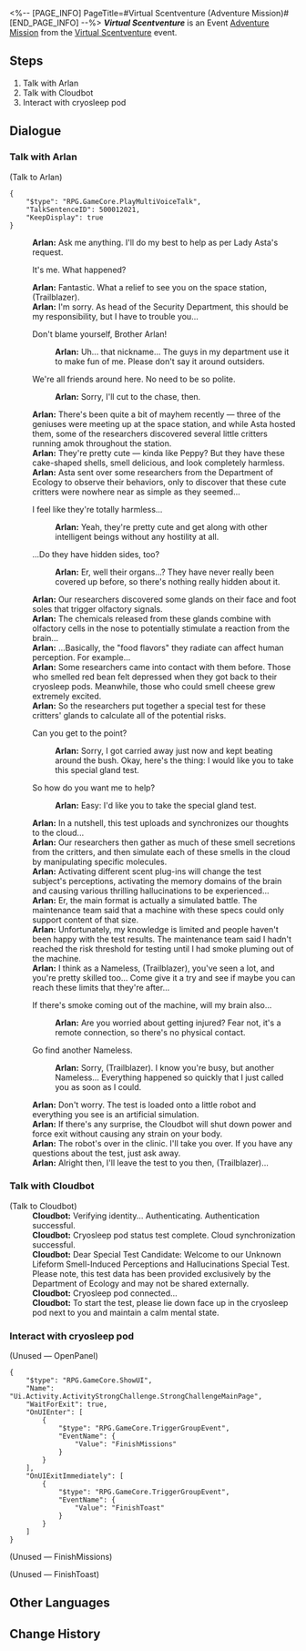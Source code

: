 <%-- [PAGE_INFO]
PageTitle=#Virtual Scentventure (Adventure Mission)#
[END_PAGE_INFO] --%>
{{Stub|Dialogue.}}
{{Mission Infobox
|id            = 8016301
|title         = Virtual Scentventure
|image         = <!--Mission Virtual Scentventure (Adventure Mission).png-->
|type          = Adventure
|event_name    = Virtual Scentventure
|chapter       = 
|requirements  = [[Trailblaze Mission]] ''[[Silent Galaxy]]'' completed
|summary       = <!--official mission summary from Fate's Atlas-->
|characters    = Arlan; Cloudbot; Trailblazer
|startLocation = [[Herta Space Station]] - [[Master Control Zone]]
|world         = Herta Space Station
|area          = Master Control Zone
|prev          = 
|next          = ???
|rewards       = Credit*5,000
}}
'''''Virtual Scentventure''''' is an Event [[Adventure Mission]] from the [[Virtual Scentventure]] event.

==Steps==
# Talk with Arlan
# Talk with Cloudbot
# Interact with cryosleep pod

<!--
==Gameplay Notes==

--><!--
==Trial Character==

-->
==Dialogue==
{{Stub Dialogue}}
{{Dialogue End}}

===Talk with Arlan{{subst:void|<!--801630102-->}}===
{{Mission Description|type=adventure|location=Supply Zone|update|There seems to be trouble again in the space station. Arlan is asking for your help. But this time, the "culprit" looks really suspicious. Could such a cute little thing really do any harm? You are a little confused, but since Arlan asked politely, guess it's best to help out...}}
{{Dialogue Start}}

;(Talk to Arlan)
<pre>{
	"$type": "RPG.GameCore.PlayMultiVoiceTalk",
	"TalkSentenceID": 500012021,
	"KeepDisplay": true
}</pre>
:'''Arlan:''' Ask me anything. I'll do my best to help as per Lady Asta's request.
:{{DIcon}} It's me. What happened?
:'''Arlan:''' Fantastic. What a relief to see you on the space station, (Trailblazer).
:'''Arlan:''' I'm sorry. As head of the Security Department, this should be my responsibility, but I have to trouble you...
:{{DIcon|Arrow}} Don't blame yourself, Brother Arlan!
::'''Arlan:''' Uh... that nickname... The guys in my department use it to make fun of me. Please don't say it around outsiders.
:{{DIcon|Arrow}} We're all friends around here. No need to be so polite.
::'''Arlan:''' Sorry, I'll cut to the chase, then.
:'''Arlan:''' There's been quite a bit of mayhem recently &mdash; three of the geniuses were meeting up at the space station, and while Asta hosted them, some of the researchers discovered several little critters running amok throughout the station.
:'''Arlan:''' They're pretty cute &mdash; kinda like Peppy? But they have these cake-shaped shells, smell delicious, and look completely harmless.
:'''Arlan:''' Asta sent over some researchers from the Department of Ecology to observe their behaviors, only to discover that these cute critters were nowhere near as simple as they seemed...
:{{DIcon|Arrow}} I feel like they're totally harmless...
::'''Arlan:''' Yeah, they're pretty cute and get along with other intelligent beings without any hostility at all.
:{{DIcon|Arrow}} ...Do they have hidden sides, too?
::'''Arlan:''' Er, well their organs...? They have never really been covered up before, so there's nothing really hidden about it.
:'''Arlan:''' Our researchers discovered some glands on their face and foot soles that trigger olfactory signals.
:'''Arlan:''' The chemicals released from these glands combine with olfactory cells in the nose to potentially stimulate a reaction from the brain...
:'''Arlan:''' ...Basically, the "food flavors" they radiate can affect human perception. For example...
:'''Arlan:''' Some researchers came into contact with them before. Those who smelled red bean felt depressed when they got back to their cryosleep pods. Meanwhile, those who could smell cheese grew extremely excited.
:'''Arlan:''' So the researchers put together a special test for these critters' glands to calculate all of the potential risks.
:{{DIcon|Arrow}} Can you get to the point?
::'''Arlan:''' Sorry, I got carried away just now and kept beating around the bush. Okay, here's the thing: I would like you to take this special gland test.
:{{DIcon|Arrow}} So how do you want me to help?
::'''Arlan:''' Easy: I'd like you to take the special gland test.
:'''Arlan:''' In a nutshell, this test uploads and synchronizes our thoughts to the cloud...
:'''Arlan:''' Our researchers then gather as much of these smell secretions from the critters, and then simulate each of these smells in the cloud by manipulating specific molecules.
:'''Arlan:''' Activating different scent plug-ins will change the test subject's perceptions, activating the memory domains of the brain and causing various thrilling hallucinations to be experienced...
:'''Arlan:''' Er, the main format is actually a simulated battle. The maintenance team said that a machine with these specs could only support content of that size.
:'''Arlan:''' Unfortunately, my knowledge is limited and people haven't been happy with the test results. The maintenance team said I hadn't reached the risk threshold for testing until I had smoke pluming out of the machine.
:'''Arlan:''' I think as a Nameless, (Trailblazer), you've seen a lot, and you're pretty skilled too... Come give it a try and see if maybe you can reach these limits that they're after...
:{{DIcon|Arrow}} If there's smoke coming out of the machine, will my brain also...
::'''Arlan:''' Are you worried about getting injured? Fear not, it's a remote connection, so there's no physical contact.
:{{DIcon|Arrow}} Go find another Nameless.
::'''Arlan:''' Sorry, (Trailblazer). I know you're busy, but another Nameless... Everything happened so quickly that I just called you as soon as I could.
:'''Arlan:''' Don't worry. The test is loaded onto a little robot and everything you see is an artificial simulation.
:'''Arlan:''' If there's any surprise, the Cloudbot will shut down power and force exit without causing any strain on your body.
:'''Arlan:''' The robot's over in the clinic. I'll take you over. If you have any questions about the test, just ask away.
:'''Arlan:''' Alright then, I'll leave the test to you then, (Trailblazer)...
{{Dialogue End}}

===Talk with Cloudbot{{subst:void|<!--801630103-->}}===
{{Mission Description|type=adventure|location=Base Zone|update|The Cloudbot is responsible for synchronizing the tester's thoughts to the cloud. You agree to participate in the Department of Ecology's special test.}}
{{Dialogue Start}}

;(Talk to Cloudbot)
:'''Cloudbot:''' Verifying identity... Authenticating. Authentication successful.
:'''Cloudbot:''' Cryosleep pod status test complete. Cloud synchronization successful.
:'''Cloudbot:''' Dear Special Test Candidate: Welcome to our Unknown Lifeform Smell-Induced Perceptions and Hallucinations Special Test. Please note, this test data has been provided exclusively by the Department of Ecology and may not be shared externally.
:'''Cloudbot:''' Cryosleep pod connected...
:'''Cloudbot:''' To start the test, please lie down face up in the cryosleep pod next to you and maintain a calm mental state.
{{Dialogue End}}

===Interact with cryosleep pod{{subst:void|<!--801630104-->}}===
{{Mission Description|type=adventure|location=Base Zone|update|The Cloudbot guides you to lie down in the cryosleep pod. You are a little nervous, not knowing what you will face next... By the way, where is the eject button?}}
{{Dialogue Start}}
;(Unused &mdash; OpenPanel)
<pre>{
	"$type": "RPG.GameCore.ShowUI",
	"Name": "Ui.Activity.ActivityStrongChallenge.StrongChallengeMainPage",
	"WaitForExit": true,
	"OnUIEnter": [
		{
			"$type": "RPG.GameCore.TriggerGroupEvent",
			"EventName": {
				"Value": "FinishMissions"
			}
		}
	],
	"OnUIExitImmediately": [
		{
			"$type": "RPG.GameCore.TriggerGroupEvent",
			"EventName": {
				"Value": "FinishToast"
			}
		}
	]
}</pre>

;(Unused &mdash; FinishMissions)


;(Unused &mdash; FinishToast)

{{Dialogue End}}

==Other Languages==
{{Other Languages
|en   = Virtual Scentventure
|zhs  = 虚境味探
|zht  = 虛境味探
|ja   = 仮想の味に酔いしれて
|ko   = 가상세계 후각 탐험
|es   = Aventura aromática
|fr   = Aventure sensovirtuelle
|ru   = Пахучее приключение
|th   = ตะลุยกลิ่นพิศวง
|vi   = Mùi Hương Ảo Giác
|de   = Aromabenteuer
|id   = Petualangan Aroma Virtual
|pt   = Aventura Olfativa Virtual
}}

==Change History==
{{Change History|1.6}}
